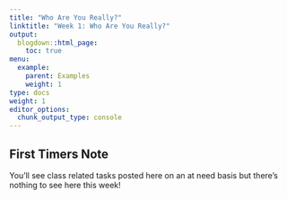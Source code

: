 ```yaml
---
title: "Who Are You Really?"
linktitle: "Week 1: Who Are You Really?"
output:
  blogdown::html_page:
    toc: true
menu:
  example:
    parent: Examples
    weight: 1
type: docs
weight: 1
editor_options: 
  chunk_output_type: console
---
```


## First Timers Note
You'll see class related tasks posted here on an at need basis but there's nothing to see here this week!

